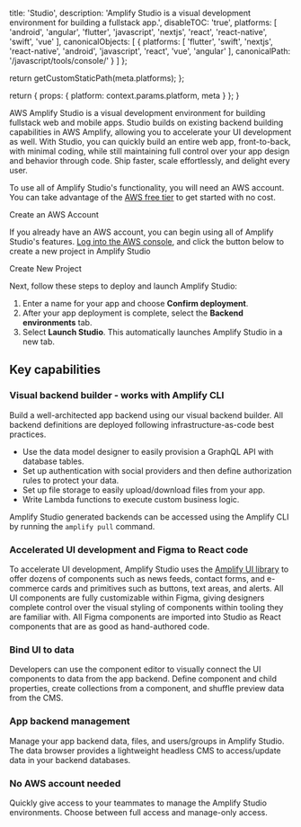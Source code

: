 
  title: 'Studio',
  description: 'Amplify Studio is a visual development environment for building a fullstack app.',
  disableTOC: 'true',
  platforms: [
    'android',
    'angular',
    'flutter',
    'javascript',
    'nextjs',
    'react',
    'react-native',
    'swift',
    'vue'
  ],
  canonicalObjects: [
    {
      platforms: [
        'flutter',
        'swift',
        'nextjs',
        'react-native',
        'android',
        'javascript',
        'react',
        'vue',
        'angular'
      ],
      canonicalPath: '/javascript/tools/console/'
    }
  ]
};

  return getCustomStaticPath(meta.platforms);
};

  return {
    props: {
      platform: context.params.platform,
      meta
    }
  };
}

AWS Amplify Studio is a visual development environment for building fullstack web and mobile apps. Studio builds on existing backend building capabilities in AWS Amplify, allowing you to accelerate your UI development as well. With Studio, you can quickly build an entire web app, front-to-back, with minimal coding, while still maintaining full control over your app design and behavior through code. Ship faster, scale effortlessly, and delight every user.

<BlockSwitcher>

<Block name="Create an AWS account">

To use all of Amplify Studio's functionality, you will need an AWS account. You can take advantage of the [AWS free tier](https://aws.amazon.com/free) to get started with no cost.

<ExternalLinkButton href="https://portal.aws.amazon.com/gp/aws/developer/registration/index.html?refid=78b916d7-7c94-4cab-98d9-0ce5e648dd5f">
  <span slot="text">Create an AWS Account</span>
</ExternalLinkButton>

</Block>

<Block name="Build a fullstack app">

If you already have an AWS account, you can begin using all of Amplify Studio's features. [Log into the AWS console](https://console.aws.amazon.com/console/home), and click the button below to create a new project in Amplify Studio

<ExternalLinkButton href="https://console.aws.amazon.com/amplify/home?#/deploy-backend">
  <span slot="text">Create New Project</span>
</ExternalLinkButton>

Next, follow these steps to deploy and launch Amplify Studio:

1. Enter a name for your app and choose **Confirm deployment**.
1. After your app deployment is complete, select the **Backend environments** tab.
1. Select **Launch Studio**. This automatically launches Amplify Studio in a new tab.

</Block>

</BlockSwitcher>

## Key capabilities

### Visual backend builder - works with Amplify CLI

Build a well-architected app backend using our visual backend builder. All backend definitions are deployed following infrastructure-as-code best practices.

- Use the data model designer to easily provision a GraphQL API with database tables.
- Set up authentication with social providers and then define authorization rules to protect your data.
- Set up file storage to easily upload/download files from your app.
- Write Lambda functions to execute custom business logic.

Amplify Studio generated backends can be accessed using the Amplify CLI by running the `amplify pull` command.

 

### Accelerated UI development and Figma to React code

To accelerate UI development, Amplify Studio uses the [Amplify UI library](https://ui.docs.amplify.aws/) to offer dozens of components such as news feeds, contact forms, and e-commerce cards and primitives such as buttons, text areas, and alerts. All UI components are fully customizable within Figma, giving designers complete control over the visual styling of components within tooling they are familiar with. All Figma components are imported into Studio as React components that are as good as hand-authored code.

 

### Bind UI to data

Developers can use the component editor to visually connect the UI components to data from the app backend. Define component and child properties, create collections from a component, and shuffle preview data from the CMS.

 

### App backend management

Manage your app backend data, files, and users/groups in Amplify Studio. The data browser provides a lightweight headless CMS to access/update data in your backend databases.

 

### No AWS account needed

Quickly give access to your teammates to manage the Amplify Studio environments. Choose between full access and manage-only access.

 
